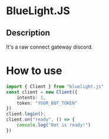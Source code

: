# BlueLight.JS
## Description
It's a raw connect gateway discord.
# How to use
```ts
import { Client } from "bluelight.js"
const client = new Client({
    intents: 1,
    token: "YOUR_BOT_TOKEN"
})
client.login();
client.on("ready", () => {
    console.log("Bot is ready!")
})
```
